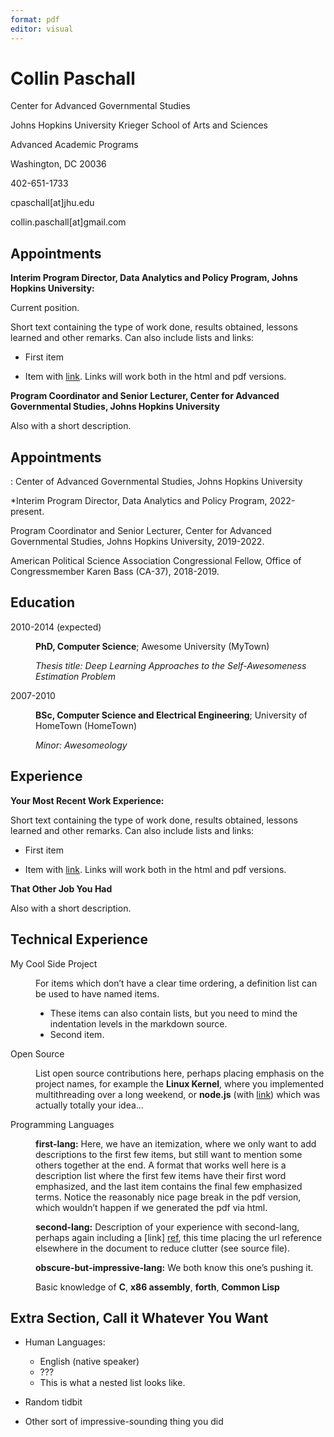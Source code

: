 ```yaml
---
format: pdf
editor: visual
---
```


# Collin Paschall

Center for Advanced Governmental Studies

Johns Hopkins University Krieger School of Arts and Sciences

Advanced Academic Programs

Washington, DC 20036

402-651-1733

cpaschall\[at\]jhu.edu

collin.paschall\[at\]gmail.com

## Appointments

**Interim Program Director, Data Analytics and Policy Program, Johns Hopkins University:**

Current position.

Short text containing the type of work done, results obtained, lessons learned and other remarks. Can also include lists and links:

-   First item

-   Item with [link](http://www.example.com). Links will work both in the html and pdf versions.

**Program Coordinator and Senior Lecturer, Center for Advanced Governmental Studies, Johns Hopkins University**

Also with a short description.

## Appointments

: Center of Advanced Governmental Studies, Johns Hopkins University

\*Interim Program Director, Data Analytics and Policy Program, 2022-present.

Program Coordinator and Senior Lecturer, Center for Advanced Governmental Studies, Johns Hopkins University, 2019-2022.

American Political Science Association Congressional Fellow, Office of Congressmember Karen Bass (CA-37), 2018-2019.

## Education

2010-2014 (expected)

:   **PhD, Computer Science**; Awesome University (MyTown)

    *Thesis title: Deep Learning Approaches to the Self-Awesomeness Estimation Problem*

2007-2010

:   **BSc, Computer Science and Electrical Engineering**; University of HomeTown (HomeTown)

    *Minor: Awesomeology*

## Experience

**Your Most Recent Work Experience:**

Short text containing the type of work done, results obtained, lessons learned and other remarks. Can also include lists and links:

-   First item

-   Item with [link](http://www.example.com). Links will work both in the html and pdf versions.

**That Other Job You Had**

Also with a short description.

## Technical Experience

My Cool Side Project

:   For items which don't have a clear time ordering, a definition list can be used to have named items.

    -   These items can also contain lists, but you need to mind the indentation levels in the markdown source.
    -   Second item.

Open Source

:   List open source contributions here, perhaps placing emphasis on the project names, for example the **Linux Kernel**, where you implemented multithreading over a long weekend, or **node.js** (with [link](http://nodejs.org)) which was actually totally your idea...

Programming Languages

:   **first-lang:** Here, we have an itemization, where we only want to add descriptions to the first few items, but still want to mention some others together at the end. A format that works well here is a description list where the first few items have their first word emphasized, and the last item contains the final few emphasized terms. Notice the reasonably nice page break in the pdf version, which wouldn't happen if we generated the pdf via html.

:   **second-lang:** Description of your experience with second-lang, perhaps again including a \[link\] [ref](https://github.com/githubuser/superlongprojectname), this time placing the url reference elsewhere in the document to reduce clutter (see source file).

:   **obscure-but-impressive-lang:** We both know this one's pushing it.

:   Basic knowledge of **C**, **x86 assembly**, **forth**, **Common Lisp**

## Extra Section, Call it Whatever You Want

-   Human Languages:

    -   English (native speaker)
    -   ???
    -   This is what a nested list looks like.

-   Random tidbit

-   Other sort of impressive-sounding thing you did
